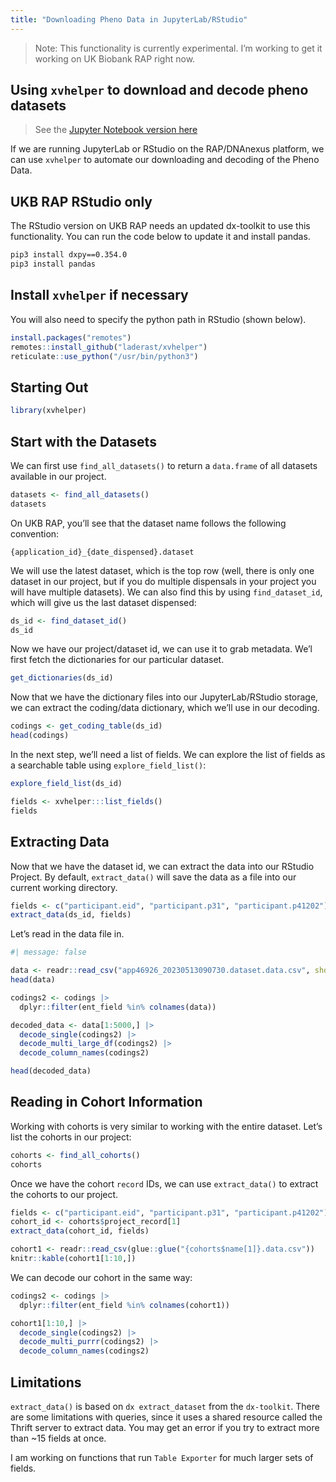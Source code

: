 ```yaml
---
title: "Downloading Pheno Data in JupyterLab/RStudio"
---
```


> Note: This functionality is currently experimental. I'm working to get it working on UK Biobank RAP right now.

## Using `xvhelper` to download and decode pheno datasets

> See the [Jupyter Notebook version here](https://github.com/laderast/xvhelper/blob/master/vignettes/articles/downloading-pheno-data.ipynb)

If we are running JupyterLab or RStudio on the RAP/DNAnexus platform, we can use `xvhelper` to automate our downloading and decoding of the Pheno Data.

## UKB RAP RStudio only

The RStudio version on UKB RAP needs an updated dx-toolkit to use this functionality. You can run the code below to update it and install pandas.

```bash
pip3 install dxpy==0.354.0
pip3 install pandas
```

## Install `xvhelper` if necessary

You will also need to specify the python path in RStudio (shown below).

```r
install.packages("remotes")
remotes::install_github("laderast/xvhelper")
reticulate::use_python("/usr/bin/python3")
```

## Starting Out

```r
library(xvhelper)
```

## Start with the Datasets

We can first use `find_all_datasets()` to return a `data.frame` of all datasets available in our project.

```r
datasets <- find_all_datasets()
datasets
```

On UKB RAP, you'll see that the dataset name follows the following convention:

`{application_id}_{date_dispensed}.dataset`

We will use the latest dataset, which is the top row (well, there is only one dataset in our project, but if you do multiple dispensals in your project you will have multiple datasets). We can also find this by using `find_dataset_id`, which will give us the last dataset dispensed:

```r
ds_id <- find_dataset_id()
ds_id
```

Now we have our project/dataset id, we can use it to grab metadata. We'l first fetch the dictionaries for our particular dataset.

```r
get_dictionaries(ds_id)
```

Now that we have the dictionary files into our JupyterLab/RStudio storage, we can extract the coding/data dictionary, which we'll use in our decoding.

```r
codings <- get_coding_table(ds_id)
head(codings)
```

In the next step, we'll need a list of fields. We can explore the list of fields as a searchable table using `explore_field_list()`:

```r
explore_field_list(ds_id)
```

```r
fields <- xvhelper:::list_fields()
fields
```

## Extracting Data

Now that we have the dataset id, we can extract the data into our RStudio Project. By default, `extract_data()` will save the data as a file into our current working directory.

```r
fields <- c("participant.eid", "participant.p31", "participant.p41202")
extract_data(ds_id, fields)
```

Let's read in the data file in. 

```r
#| message: false

data <- readr::read_csv("app46926_20230513090730.dataset.data.csv", show_col_types = FALSE)
head(data)
```

```r
codings2 <- codings |>
  dplyr::filter(ent_field %in% colnames(data))

decoded_data <- data[1:5000,] |>
  decode_single(codings2) |>
  decode_multi_large_df(codings2) |>
  decode_column_names(codings2) 
```

```r
head(decoded_data)
```

## Reading in Cohort Information

Working with cohorts is very similar to working with the entire dataset. Let's list the cohorts in our project:

```r
cohorts <- find_all_cohorts()
cohorts
```

Once we have the cohort `record` IDs, we can use `extract_data()` to extract the cohorts to our project.

```r
fields <- c("participant.eid", "participant.p31", "participant.p41202")
cohort_id <- cohorts$project_record[1]
extract_data(cohort_id, fields)
```

```r
cohort1 <- readr::read_csv(glue::glue("{cohorts$name[1]}.data.csv"))
knitr::kable(cohort1[1:10,])
```

We can decode our cohort in the same way:

```r
codings2 <- codings |>
  dplyr::filter(ent_field %in% colnames(cohort1))

cohort1[1:10,] |>
  decode_single(codings2) |>
  decode_multi_purrr(codings2) |>
  decode_column_names(codings2)
```

## Limitations

`extract_data()` is based on `dx extract_dataset` from the `dx-toolkit`. There are some limitations with queries, since it uses a shared resource called the Thrift server to extract data. You may get an error if you try to extract more than ~15 fields at once.

I am working on functions that run `Table Exporter` for much larger sets of fields.
